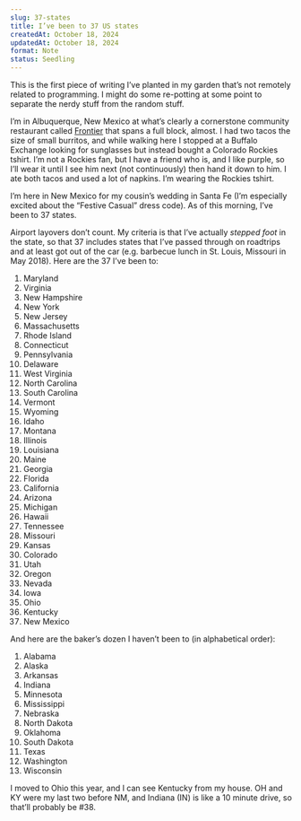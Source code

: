 ```yaml
---
slug: 37-states
title: I’ve been to 37 US states
createdAt: October 18, 2024
updatedAt: October 18, 2024
format: Note
status: Seedling
---
```


<Callout>
  This is the first piece of writing I’ve planted in my garden that’s not
  remotely related to programming. I might do some re-potting at some point to
  separate the nerdy stuff from the random stuff.
</Callout>

I’m in Albuquerque, New Mexico at what’s clearly a cornerstone community restaurant called [Frontier](https://www.frontierrestaurant.com/) that spans a full block, almost. I had two tacos the size of small burritos, and while walking here I stopped at a Buffalo Exchange looking for sunglasses but instead bought a Colorado Rockies tshirt. I’m not a Rockies fan, but I have a friend who is, and I like purple, so I’ll wear it until I see him next (not continuously) then hand it down to him. I ate both tacos and used a lot of napkins. I’m wearing the Rockies tshirt.

I’m here in New Mexico for my cousin’s wedding in Santa Fe (I’m especially excited about the “Festive Casual” dress code). As of this morning, I’ve been to 37 states.

Airport layovers don’t count. My criteria is that I’ve actually _stepped foot_ in the state, so that 37 includes states that I’ve passed through on roadtrips and at least got out of the car (e.g. barbecue lunch in St. Louis, Missouri in May 2018). Here are the 37 I’ve been to:

1. Maryland
1. Virginia
1. New Hampshire
1. New York
1. New Jersey
1. Massachusetts
1. Rhode Island
1. Connecticut
1. Pennsylvania
1. Delaware
1. West Virginia
1. North Carolina
1. South Carolina
1. Vermont
1. Wyoming
1. Idaho
1. Montana
1. Illinois
1. Louisiana
1. Maine
1. Georgia
1. Florida
1. California
1. Arizona
1. Michigan
1. Hawaii
1. Tennessee
1. Missouri
1. Kansas
1. Colorado
1. Utah
1. Oregon
1. Nevada
1. Iowa
1. Ohio
1. Kentucky
1. New Mexico

And here are the baker’s dozen I haven’t been to (in alphabetical order):

1. Alabama
1. Alaska
1. Arkansas
1. Indiana
1. Minnesota
1. Mississippi
1. Nebraska
1. North Dakota
1. Oklahoma
1. South Dakota
1. Texas
1. Washington
1. Wisconsin

I moved to Ohio this year, and I can see Kentucky from my house. OH and KY were my last two before NM, and Indiana (IN) is like a 10 minute drive, so that’ll probably be #38.
